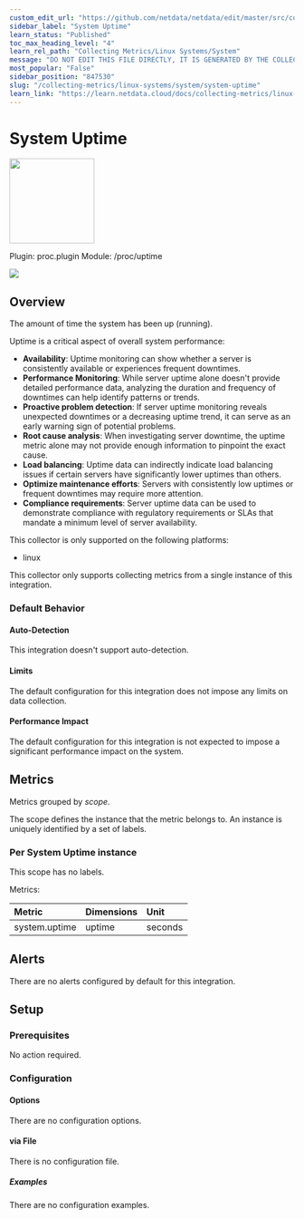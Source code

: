 ```yaml
---
custom_edit_url: "https://github.com/netdata/netdata/edit/master/src/collectors/proc.plugin/metadata.yaml"
sidebar_label: "System Uptime"
learn_status: "Published"
toc_max_heading_level: "4"
learn_rel_path: "Collecting Metrics/Linux Systems/System"
message: "DO NOT EDIT THIS FILE DIRECTLY, IT IS GENERATED BY THE COLLECTOR'S metadata.yaml FILE"
most_popular: "False"
sidebar_position: "847530"
slug: "/collecting-metrics/linux-systems/system/system-uptime"
learn_link: "https://learn.netdata.cloud/docs/collecting-metrics/linux-systems/system/system-uptime"
---
```



# System Uptime


<img src="https://netdata.cloud/img/linuxserver.svg" width="150"/>


Plugin: proc.plugin
Module: /proc/uptime

<img src="https://img.shields.io/badge/maintained%20by-Netdata-%2300ab44" />

## Overview

The amount of time the system has been up (running).

Uptime is a critical aspect of overall system performance:

- **Availability**: Uptime monitoring can show whether a server is consistently available or experiences frequent downtimes.
- **Performance Monitoring**: While server uptime alone doesn't provide detailed performance data, analyzing the duration and frequency of downtimes can help identify patterns or trends.
- **Proactive problem detection**: If server uptime monitoring reveals unexpected downtimes or a decreasing uptime trend, it can serve as an early warning sign of potential problems.
- **Root cause analysis**: When investigating server downtime, the uptime metric alone may not provide enough information to pinpoint the exact cause.
- **Load balancing**: Uptime data can indirectly indicate load balancing issues if certain servers have significantly lower uptimes than others.
- **Optimize maintenance efforts**: Servers with consistently low uptimes or frequent downtimes may require more attention.
- **Compliance requirements**: Server uptime data can be used to demonstrate compliance with regulatory requirements or SLAs that mandate a minimum level of server availability.




This collector is only supported on the following platforms:

- linux

This collector only supports collecting metrics from a single instance of this integration.


### Default Behavior

#### Auto-Detection

This integration doesn't support auto-detection.

#### Limits

The default configuration for this integration does not impose any limits on data collection.

#### Performance Impact

The default configuration for this integration is not expected to impose a significant performance impact on the system.


## Metrics

Metrics grouped by *scope*.

The scope defines the instance that the metric belongs to. An instance is uniquely identified by a set of labels.



### Per System Uptime instance



This scope has no labels.

Metrics:

| Metric | Dimensions | Unit |
|:------|:----------|:----|
| system.uptime | uptime | seconds |



## Alerts

There are no alerts configured by default for this integration.


## Setup

### Prerequisites

No action required.

### Configuration

#### Options



There are no configuration options.



#### via File

There is no configuration file.

##### Examples
There are no configuration examples.


